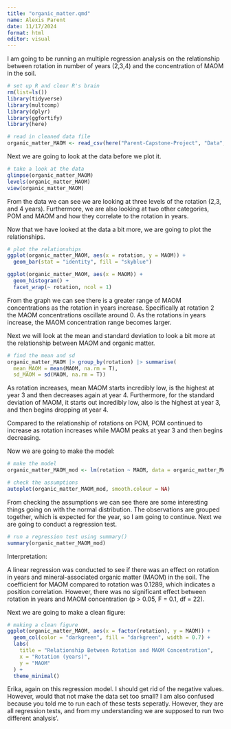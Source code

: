 ```yaml
---
title: "organic_matter.qmd"
name: Alexis Parent 
date: 11/17/2024
format: html
editor: visual
---
```


I am going to be running an multiple regression analysis on the relationship between rotation in number of years (2,3,4) and the concentration of MAOM in the soil.

```r
# set up R and clear R's brain
rm(list=ls())
library(tidyverse)
library(multcomp)
library(dplyr)
library(ggfortify)
library(here)
```

```r
# read in cleaned data file 
organic_matter_MAOM <- read_csv(here("Parent-Capstone-Project", "Data", "organic_matter_clean.csv"))
```

Next we are going to look at the data before we plot it.

```r
# take a look at the data 
glimpse(organic_matter_MAOM)
levels(organic_matter_MAOM)
view(organic_matter_MAOM)
```

From the data we can see we are looking at three levels of the rotation (2,3, and 4 years). Furthermore, we are also looking at two other categories, POM and MAOM and how they correlate to the rotation in years.

Now that we have looked at the data a bit more, we are going to plot the relationships.

```r
# plot the relationships 
ggplot(organic_matter_MAOM, aes(x = rotation, y = MAOM)) +
  geom_bar(stat = "identity", fill = "skyblue") 

ggplot(organic_matter_MAOM, aes(x = MAOM)) + 
  geom_histogram() + 
  facet_wrap(~ rotation, ncol = 1)
```

From the graph we can see there is a greater range of MAOM concentrations as the rotation in years increase. Specifically at rotation 2 the MAOM concentrations oscillate around 0. As the rotations in years increase, the MAOM concentration range becomes larger.

Next we will look at the mean and standard deviation to look a bit more at the relationship between MAOM and organic matter.

```r
# find the mean and sd 
organic_matter_MAOM |> group_by(rotation) |> summarise(
  mean_MAOM = mean(MAOM, na.rm = T),
  sd_MAOM = sd(MAOM, na.rm = T))
```

As rotation increases, mean MAOM starts incredibly low, is the highest at year 3 and then decreases again at year 4. Furthermore, for the standard deviation of MAOM, it starts out incredibly low, also is the highest at year 3, and then begins dropping at year 4.

Compared to the relationship of rotations on POM, POM continued to increase as rotation increases while MAOM peaks at year 3 and then begins decreasing.

Now we are going to make the model:

```r
# make the model 
organic_matter_MAOM_mod <- lm(rotation ~ MAOM, data = organic_matter_MAOM)
```

```r
# check the assumptions 
autoplot(organic_matter_MAOM_mod, smooth.colour = NA)
```

From checking the assumptions we can see there are some interesting things going on with the normal distribution. The observations are grouped together, which is expected for the year, so I am going to continue. Next we are going to conduct a regression test.

```r
# run a regression test using summary()
summary(organic_matter_MAOM_mod)
```

Interpretation:

A linear regression was conducted to see if there was an effect on rotation in years and mineral-associated organic matter (MAOM) in the soil. The coefficient for MAOM compared to rotation was 0.1289, which indicates a position correlation. However, there was no significant effect between rotation in years and MAOM concentration (p \> 0.05, F = 0.1, df = 22).

Next we are going to make a clean figure:

```r
# making a clean figure 
ggplot(organic_matter_MAOM, aes(x = factor(rotation), y = MAOM)) + 
  geom_col(color = "darkgreen", fill = "darkgreen", width = 0.7) +
  labs(
    title = "Relationship Between Rotation and MAOM Concentration",
    x = "Rotation (years)",
    y = "MAOM"
  ) +
  theme_minimal()
```

Erika, again on this regression model. I should get rid of the negative values. However, would that not make the data set too small? I am also confused because you told me to run each of these tests seperatly. However, they are all regression tests, and from my understanding we are supposed to run two different analysis'.
